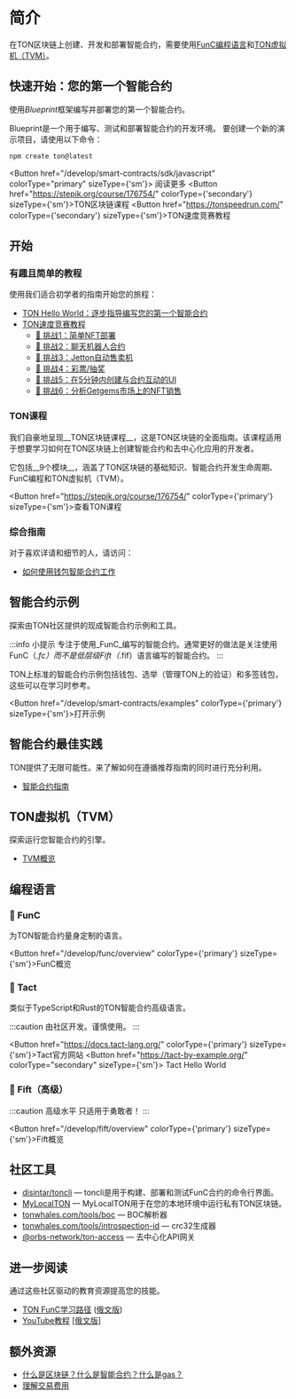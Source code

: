 
# 简介

在TON区块链上创建、开发和部署智能合约，需要使用[FunC编程语言](/develop/smart-contracts/#func-language)和[TON虚拟机（TVM）](/develop/smart-contracts/#ton-virtual-machine)。

## 快速开始：您的第一个智能合约

使用*Blueprint*框架编写并部署您的第一个智能合约。

Blueprint是一个用于编写、测试和部署智能合约的开发环境。
要创建一个新的演示项目，请使用以下命令：

```bash
npm create ton@latest
```

<Button href="/develop/smart-contracts/sdk/javascript" colorType="primary" sizeType={'sm'}>
  阅读更多
</Button>
<Button href="https://stepik.org/course/176754/" colorType={'secondary'} sizeType={'sm'}>TON区块链课程</Button>
<Button href="https://tonspeedrun.com/" colorType={'secondary'} sizeType={'sm'}>TON速度竞赛教程</Button>


## 开始

### 有趣且简单的教程

使用我们适合初学者的指南开始您的旅程：
* [TON Hello World：逐步指导编写您的第一个智能合约](https://ton-community.github.io/tutorials/02-contract/)
* [TON速度竞赛教程](https://tonspeedrun.com/)
  - [🚩 挑战1：简单NFT部署](https://github.com/romanovichim/TONQuest1)
  - [🚩 挑战2：聊天机器人合约](https://github.com/romanovichim/TONQuest2)
  - [🚩 挑战3：Jetton自动售卖机](https://github.com/romanovichim/TONQuest3)
  - [🚩 挑战4：彩票/抽奖](https://github.com/romanovichim/TONQuest4)
  - [🚩 挑战5：在5分钟内创建与合约互动的UI](https://github.com/romanovichim/TONQuest5)
  - [🚩 挑战6：分析Getgems市场上的NFT销售](https://github.com/romanovichim/TONQuest6)

### TON课程

我们自豪地呈现__TON区块链课程__，这是TON区块链的全面指南。该课程适用于想要学习如何在TON区块链上创建智能合约和去中心化应用的开发者。

它包括__9个模块__，涵盖了TON区块链的基础知识、智能合约开发生命周期、FunC编程和TON虚拟机（TVM）。

<Button href="https://stepik.org/course/176754/" colorType={'primary'} sizeType={'sm'}>查看TON课程</Button>


### 综合指南

对于喜欢详请和细节的人，请访问：

* [如何使用钱包智能合约工作](/develop/smart-contracts/tutorials/wallet)



## 智能合约示例

探索由TON社区提供的现成智能合约示例和工具。

:::info 小提示
专注于使用_FunC_编写的智能合约。通常更好的做法是关注使用FunC（*.fc）而不是低层级Fift（*.fif）语言编写的智能合约。
:::

TON上标准的智能合约示例包括钱包、选举（管理TON上的验证）和多签钱包，这些可以在学习时参考。

<Button href="/develop/smart-contracts/examples" colorType={'primary'} sizeType={'sm'}>打开示例</Button>


## 智能合约最佳实践

TON提供了无限可能性。来了解如何在遵循推荐指南的同时进行充分利用。

* [智能合约指南](/develop/smart-contracts/guidelines)

## TON虚拟机（TVM）

探索运行您智能合约的引擎。

- [TVM概览](/learn/tvm-instructions/tvm-overview)



## 编程语言

### 📘 FunC

为TON智能合约量身定制的语言。

<Button href="/develop/func/overview" colorType={'primary'} sizeType={'sm'}>FunC概览</Button>

### 📒 Tact

类似于TypeScript和Rust的TON智能合约高级语言。

:::caution
由社区开发。谨慎使用。
:::

<Button href="https://docs.tact-lang.org/" colorType={'primary'} sizeType={'sm'}>Tact官方网站</Button>
<Button href="https://tact-by-example.org/"
        colorType="secondary" sizeType={'sm'}>
  Tact Hello World
</Button>


### 📕 Fift（高级）

:::caution 高级水平
只适用于勇敢者！
:::

<Button href="/develop/fift/overview" colorType={'primary'} sizeType={'sm'}>Fift概览</Button>

## 社区工具

* [disintar/toncli](/develop/smart-contracts/sdk/toncli) — toncli是用于构建、部署和测试FunC合约的命令行界面。
* [MyLocalTON](/participate/run-nodes/local-ton) — MyLocalTON用于在您的本地环境中运行私有TON区块链。
* [tonwhales.com/tools/boc](https://tonwhales.com/tools/boc) — BOC解析器
* [tonwhales.com/tools/introspection-id](https://tonwhales.com/tools/introspection-id) — crc32生成器
* [@orbs-network/ton-access](https://www.orbs.com/ton-access/) — 去中心化API网关


## 进一步阅读

通过这些社区驱动的教育资源提高您的技能。

* [TON FunC学习路径](https://blog.ton.org/func-journey) ([俄文版](https://github.com/romanovichim/TonFunClessons_ru))
* [YouTube教程](https://www.youtube.com/@TONDevStudy) [[俄文版]](https://www.youtube.com/@WikiMar)


## 额外资源

* [什么是区块链？什么是智能合约？什么是gas？](https://blog.ton.org/what-is-blockchain)
* [理解交易费用](/develop/smart-contracts/fees#how-to-calculate-fees)
